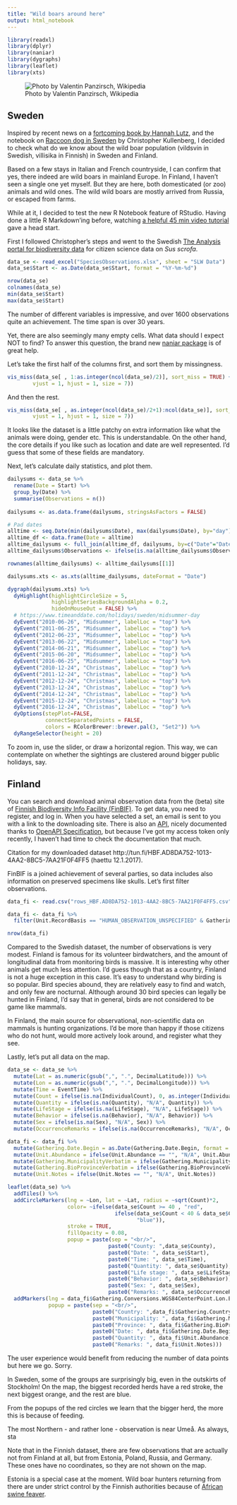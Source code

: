 ```yaml
---
title: "Wild boars around here"
output: html_notebook
---
```


```r
library(readxl)
library(dplyr)
library(naniar)
library(dygraphs)
library(leaflet)
library(xts)
```

![Photo by Valentin Panzirsch, Wikipedia](https://upload.wikimedia.org/wikipedia/commons/thumb/d/d1/20160208054949%21Wildschein%2C_N%C3%A4he_Pulverstampftor_%28cropped%29.jpg/800px-20160208054949%21Wildschein%2C_N%C3%A4he_Pulverstampftor_%28cropped%29.jpg) 

## Sweden

Inspired by recent news on a [fortcoming book by Hannah Lutz](https://www.hbl.fi/artikel/vildsvin-som-vag-till-sjalvkannedom/), and the notebook on [Raccoon dog in Sweden](https://github.com/christopherkullenberg/AnalysisportalNotebooks/blob/master/mardhund.ipynb) by Christopher Kullenberg, I decided to check what do we know about the wild boar population (vildsvin in Swedish, villisika in Finnish) in Sweden and Finland. 

Based on a few stays in Italian and French countryside, I can confirm that yes, there indeed are wild boars in mainland Europe. In Finland, I haven't seen a single one yet myself. But they are here, both domesticated (or zoo) animals and wild ones. The wild wild boars are mostly arrived from Russia, or escaped from farms. 

While at it, I decided to test the new R Notebook feature of RStudio. Having done a little R Markdown'ing before, watching [a helpful 45 min video tutorial](https://www.rstudio.com/resources/webinars/introducing-notebooks-with-r-markdown/) gave a head start.

First I followed Christopher's steps and went to the Swedish [The Analysis portal for biodiversity data](https://www.analysisportal.se) for citizen science data on *Sus scrofa*.

```r
data_se <- read_excel("SpeciesObservations.xlsx", sheet = "SLW Data")
data_se$Start <- as.Date(data_se$Start, format = "%Y-%m-%d")

nrow(data_se)
colnames(data_se)
min(data_se$Start)
max(data_se$Start)
```

The number of different variables is impressive, and over 1600 observations quite an achievement. The time span is over 30 years.

Yet, there are also seemingly many empty cells. What data should I expect NOT to find? To answer this question, the brand new [naniar package](https://github.com/njtierney/naniar) is of great help. 

Let's take the first half of the columns first, and sort them by missingness.

```r
vis_miss(data_se[ , 1:as.integer(ncol(data_se)/2)], sort_miss = TRUE) + ggplot2::theme(axis.text.x = ggplot2::element_text(angle = 48, 
        vjust = 1, hjust = 1, size = 7))

```

And then the rest.

```r
vis_miss(data_se[ , as.integer(ncol(data_se)/2+1):ncol(data_se)], sort_miss = TRUE) + ggplot2::theme(axis.text.x = ggplot2::element_text(angle = 48, 
        vjust = 1, hjust = 1, size = 7))
```

It looks like the dataset is a little patchy on extra information like what the animals were doing, gender etc. This is understandable. On the other hand, the core details if you like such as location and date are well represented. I'd guess that some of these fields are mandatory.

Next, let's calculate daily statistics, and plot them.

```r

dailysums <- data_se %>%
  rename(Date = Start) %>% 
  group_by(Date) %>% 
  summarise(Observations = n()) 
  
dailysums <- as.data.frame(dailysums, stringsAsFactors = FALSE)

# Pad dates
alltime <- seq.Date(min(dailysums$Date), max(dailysums$Date), by="day")
alltime_df <- data.frame(Date = alltime)
alltime_dailysums <- full_join(alltime_df, dailysums, by=c("Date"="Date"))
alltime_dailysums$Observations <- ifelse(is.na(alltime_dailysums$Observations), 0, alltime_dailysums$Observations)

rownames(alltime_dailysums) <- alltime_dailysums[[1]]

dailysums.xts <- as.xts(alltime_dailysums, dateFormat = "Date")

dygraph(dailysums.xts) %>%
  dyHighlight(highlightCircleSize = 5, 
              highlightSeriesBackgroundAlpha = 0.2,
              hideOnMouseOut = FALSE) %>% 
  # https://www.timeanddate.com/holidays/sweden/midsummer-day
  dyEvent("2010-06-26", "Midsummer", labelLoc = "top") %>% 
  dyEvent("2011-06-25", "Midsummer", labelLoc = "top") %>% 
  dyEvent("2012-06-23", "Midsummer", labelLoc = "top") %>% 
  dyEvent("2013-06-22", "Midsummer", labelLoc = "top") %>% 
  dyEvent("2014-06-21", "Midsummer", labelLoc = "top") %>% 
  dyEvent("2015-06-20", "Midsummer", labelLoc = "top") %>% 
  dyEvent("2016-06-25", "Midsummer", labelLoc = "top") %>%
  dyEvent("2010-12-24", "Christmas", labelLoc = "top") %>% 
  dyEvent("2011-12-24", "Christmas", labelLoc = "top") %>% 
  dyEvent("2012-12-24", "Christmas", labelLoc = "top") %>% 
  dyEvent("2013-12-24", "Christmas", labelLoc = "top") %>% 
  dyEvent("2014-12-24", "Christmas", labelLoc = "top") %>% 
  dyEvent("2015-12-24", "Christmas", labelLoc = "top") %>% 
  dyEvent("2016-12-24", "Christmas", labelLoc = "top") %>%
  dyOptions(stepPlot=FALSE,
            connectSeparatedPoints = FALSE,
            colors = RColorBrewer::brewer.pal(3, "Set2")) %>% 
  dyRangeSelector(height = 20)


```

To zoom in, use the slider, or draw a horizontal region. This way, we can contemplate on whether the sightings are clustered around bigger public holidays, say. 

## Finland

You can search and download animal observation data from the (beta) site of [Finnish Biodiversity Info Facility (FinBIF)](https://beta.laji.fi/observation/map?page=1). To get data, you need to register, and log in. When you have selected a set, an email is sent to you with a link to the downloading site. There is also an [API](https://api.laji.fi/explorer/), nicely documented thanks to [OpenAPI Specification](https://en.wikipedia.org/wiki/OpenAPI_Specification), but because I've got my access token only recently, I haven't had time to check the documentation that much.

Citation for my downloaded dataset http://tun.fi/HBF.AD8DA752-1013-4AA2-8BC5-7AA21F0F4FF5 (haettu 12.1.2017).

FinBIF is a joined achievement of several parties, so data includes also information on preserved specimens like skulls. Let's first filter observations.


```r

data_fi <- read.csv("rows_HBF.AD8DA752-1013-4AA2-8BC5-7AA21F0F4FF5.csv", stringsAsFactors = FALSE)

data_fi <- data_fi %>% 
  filter(Unit.RecordBasis == "HUMAN_OBSERVATION_UNSPECIFIED" & Gathering.CountryVerbatim %in% c("Suomi", "FI"))

nrow(data_fi)
```

Compared to the Swedish dataset, the number of observations is very modest. Finland is famous for its volunteer birdwatchers, and the amount of longitudinal data from monitoring birds is massive. It is interesting why other animals get much less attention. I'd guess though that as a country, Finland is not a huge exception in this case. It's easy to understand why birding is so popular. Bird species abound, they are relatively easy to find and watch, and only few are nocturnal. Although around 30 bird species can legally be hunted in Finland, I'd say that in general, birds are not considered to be game like mammals. 

In Finland, the main source for observational, non-scientific data on mammals is hunting organizations. I'd be more than happy if those citizens who do not hunt, would more actively look around, and register what they see.

Lastly, let's put all data on the map. 

```r

data_se <- data_se %>% 
  mutate(Lat = as.numeric(gsub(",", ".", DecimalLatitude))) %>% 
  mutate(Lon = as.numeric(gsub(",", ".", DecimalLongitude))) %>% 
  mutate(Time = EventTime) %>% 
  mutate(Count = ifelse(is.na(IndividualCount), 0, as.integer(IndividualCount))) %>%
  mutate(Quantity = ifelse(is.na(Quantity), "N/A", Quantity)) %>%
  mutate(LifeStage = ifelse(is.na(LifeStage), "N/A", LifeStage)) %>% 
  mutate(Behavior = ifelse(is.na(Behavior), "N/A", Behavior)) %>% 
  mutate(Sex = ifelse(is.na(Sex), "N/A", Sex)) %>% 
  mutate(OccurrenceRemarks = ifelse(is.na(OccurrenceRemarks), "N/A", OccurrenceRemarks))

data_fi <- data_fi %>% 
  mutate(Gathering.Date.Begin = as.Date(Gathering.Date.Begin, format = "%Y-%m-%d")) %>% 
  mutate(Unit.Abundance = ifelse(Unit.Abundance == "", "N/A", Unit.Abundance)) %>%
  mutate(Gathering.MunicipalityVerbatim = ifelse(Gathering.MunicipalityVerbatim == "", "N/A", Gathering.MunicipalityVerbatim)) %>% 
  mutate(Gathering.BioProvinceVerbatim = ifelse(Gathering.BioProvinceVerbatim == "", "N/A", Gathering.BioProvinceVerbatim)) %>% 
  mutate(Unit.Notes = ifelse(Unit.Notes == "", "N/A", Unit.Notes))

leaflet(data_se) %>% 
  addTiles() %>%
  addCircleMarkers(lng = ~Lon, lat = ~Lat, radius = ~sqrt(Count)*2, 
                   color= ~ifelse(data_se$Count >= 40 , "red", 
                                  ifelse(data_se$Count < 40 & data_se$Count > 20, "orange", 
                                         "blue")),
                   stroke = TRUE, 
                   fillOpacity = 0.08,
                   popup = paste(sep = "<br/>",
                                paste0("County: ",data_se$County), 
                                paste0("Date: ", data_se$Start), 
                                paste0("Time: ", data_se$Time),
                                paste0("Quantity: ", data_se$Quantity),
                                paste0("Life stage: ", data_se$LifeStage),
                                paste0("Behavior: ", data_se$Behavior), 
                                paste0("Sex: ", data_se$Sex), 
                                paste0("Remarks: ", data_se$OccurrenceRemarks))) %>% 
  addMarkers(lng = data_fi$Gathering.Conversions.WGS84CenterPoint.Lon.E, lat = data_fi$Gathering.Conversions.WGS84CenterPoint.Lat.N,
             popup = paste(sep = "<br/>", 
                           paste0("Country: ",data_fi$Gathering.CountryVerbatim), 
                           paste0("Municipality: ", data_fi$Gathering.MunicipalityVerbatim),
                           paste0("Province: ", data_fi$Gathering.BioProvinceVerbatim), 
                           paste0("Date: ", data_fi$Gathering.Date.Begin), 
                           paste0("Quantity: ", data_fi$Unit.Abundance),
                           paste0("Remarks: ", data_fi$Unit.Notes)))
```

The user experience would benefit from reducing the number of data points but here we go. Sorry.

In Sweden, some of the groups are surprisingly big, even in the outskirts of Stockholm! On the map, the biggest recorded herds have a red stroke, the next biggest orange, and the rest are blue.

From the popups of the red circles we learn that the bigger herd, the more this is because of feeding. 

The most Northern - and rather lone - observation is near Umeå. As always, sta

Note that in the Finnish dataset, there are few observations that are actually not from Finland at all, but from Estonia, Poland, Russia, and Germany. These ones have no coordinates, so they are not shown on the map. 

Estonia is a special case at the moment. Wild boar hunters returning from there are under strict control by the Finnish authorities because of [African swine feaver](http://ec.europa.eu/food/animals/animal-diseases/control-measures/asf/what-is-asf_en). 



